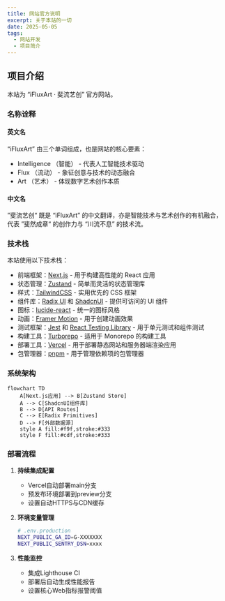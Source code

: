 ---
title: 网站官方说明
excerpt: 关于本站的一切
date: 2025-05-05
tags:
  - 网站开发
  - 项目简介
---

## 项目介绍

本站为 “iFluxArt · 斐流艺创” 官方网站。

### 名称诠释

#### 英文名

“iFluxArt” 由三个单词组成，也是网站的核心要素：

- Intelligence （智能） - 代表人工智能技术驱动
- Flux （流动） - 象征创意与技术的动态融合
- Art （艺术） - 体现数字艺术创作本质

#### 中文名

”斐流艺创“ 既是 “iFluxArt” 的中文翻译，亦是智能技术与艺术创作的有机融合，代表 ”斐然成章“ 的创作力与 “川流不息” 的技术流。

### 技术栈

本站使用以下技术栈：

- 前端框架：[Next.js](https://nextjs.org/) - 用于构建高性能的 React 应用
- 状态管理：[Zustand](https://github.com/pmndrs/zustand) - 简单而灵活的状态管理库
- 样式：[TailwindCSS](https://tailwindcss.com/) - 实用优先的 CSS 框架
- 组件库：[Radix UI](https://www.radix-ui.com/) 和 [ShadcnUI](https://ui.shadcn.com/) - 提供可访问的 UI 组件
- 图标：[lucide-react](https://lucide.dev/) - 统一的图标风格
- 动画：[Framer Motion](https://www.framer.com/motion/) - 用于创建动画效果
- 测试框架：[Jest](https://jestjs.io/) 和 [React Testing Library](https://testing-library.com/docs/react-testing-library/intro/) - 用于单元测试和组件测试
- 构建工具：[Turborepo](https://turborepo.org/) - 适用于 Monorepo 的构建工具
- 部署工具：[Vercel](https://vercel.com/) - 用于部署静态网站和服务器端渲染应用
- 包管理器：[pnpm](https://pnpm.io/) - 用于管理依赖项的包管理器

### 系统架构

```mermaid
flowchart TD
    A[Next.js应用] --> B[Zustand Store]
    A --> C[ShadcnUI组件库]
    B --> D[API Routes]
    C --> E[Radix Primitives]
    D --> F[外部数据源]
    style A fill:#f9f,stroke:#333
    style F fill:#cdf,stroke:#333
```

### 部署流程

1. **持续集成配置**
   - Vercel自动部署main分支
   - 预发布环境部署到preview分支
   - 设置自动HTTPS与CDN缓存

2. **环境变量管理**
   ```bash
   # .env.production
   NEXT_PUBLIC_GA_ID=G-XXXXXXX
   NEXT_PUBLIC_SENTRY_DSN=xxxx
   ```

3. **性能监控**
   - 集成Lighthouse CI
   - 部署后自动生成性能报告
   - 设置核心Web指标报警阈值